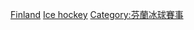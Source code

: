 [[Category:各國主辦的國際冰球賽事|Finland]]
[[Category:芬蘭主辦的國際體育賽事|Ice hockey]]
[[Category:芬蘭冰球賽事|Category:芬蘭冰球賽事]]